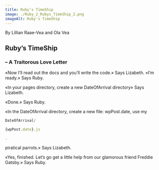 ```yaml
---
title: Ruby’s TimeShip
image: ./Ruby_2_Rubys_TimeShip_2.png
imageAlt: Ruby's TimeShip
---
```


By Lillian Raae-Vea and Ola Vea

<h2>Ruby’s TimeShip</h2>

<h3>– A Traitorous Love Letter</h3>


«Now I’ll read out
the docs and you’ll write the
code.» Says Lizabeth.
«I’m ready.» Says
Ruby.

«In your pages
directory,
create a new
DateOfArrival
directory» Says Lizabeth.

«Done.» Says
Ruby.

«In the DateOfArrival directory,
create a new file:
wpPost.date,
use my

```js
DateOfArrival/

{wpPost.date}.js

.
```
piratical parrots.» Says Lizabeth.

«Yes, finished. Let’s go get
a little help
from our
glamorous friend
Freddie Gatsby.» Says Ruby.




